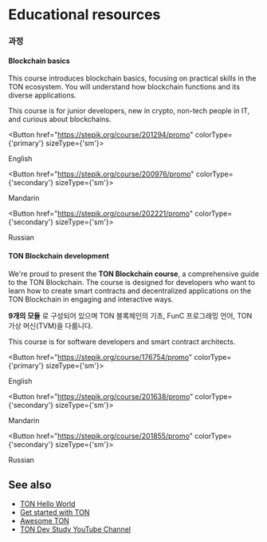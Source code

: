 

# Educational resources

### 과정

#### Blockchain basics

This course introduces blockchain basics, focusing on practical skills in the TON ecosystem. You will understand how blockchain functions and its diverse applications.

This course is for junior developers, new in crypto, non-tech people in IT, and curious about blockchains.

<Button href="https://stepik.org/course/201294/promo" 
        colorType={'primary'} sizeType={'sm'}>

English

</Button>

<Button href="https://stepik.org/course/200976/promo" 
        colorType={'secondary'} sizeType={'sm'}>

Mandarin

</Button>

<Button href="https://stepik.org/course/202221/promo" 
        colorType={'secondary'} sizeType={'sm'}>

Russian

</Button>

#### TON Blockchain development

We're proud to present the **TON Blockchain course**, a comprehensive guide to the TON Blockchain. The course is designed for developers who want to learn how to create smart contracts and decentralized applications on the TON Blockchain in engaging and interactive ways.

**9개의 모듈** 로 구성되어 있으며 TON 블록체인의 기초, FunC 프로그래밍 언어, TON 가상 머신(TVM)을 다룹니다.

This course is for software developers and  smart contract architects.

<Button href="https://stepik.org/course/176754/promo" 
        colorType={'primary'} sizeType={'sm'}>

English

</Button>

<Button href="https://stepik.org/course/201638/promo" 
        colorType={'secondary'} sizeType={'sm'}>

Mandarin

</Button>

<Button href="https://stepik.org/course/201855/promo" 
        colorType={'secondary'} sizeType={'sm'}>

Russian

</Button>

## See also

- [TON Hello World](https://helloworld.tonstudio.io/01-wallet/)
- [Get started with TON](/v3/guidelines/get-started-with-ton/)
- [Awesome TON](https://github.com/ton-community/awesome-ton)
- [TON Dev Study YouTube Channel](https://www.youtube.com/@TONDevStudy)

<Feedback />
